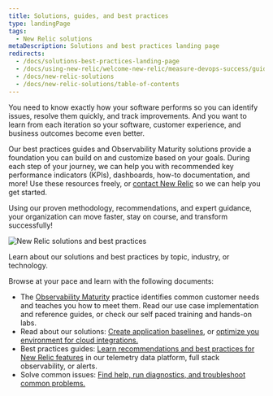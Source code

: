 ```yaml
---
title: Solutions, guides, and best practices
type: landingPage
tags:
  - New Relic solutions
metaDescription: Solutions and best practices landing page
redirects:
  - /docs/solutions-best-practices-landing-page
  - /docs/using-new-relic/welcome-new-relic/measure-devops-success/guide-measuring-devops-success
  - /docs/new-relic-solutions
  - /docs/new-relic-solutions/table-of-contents
---
```


You need to know exactly how your software performs so you can identify issues, resolve them quickly, and track improvements. And you want to learn from each iteration so your software, customer experience, and business outcomes become even better. 

Our best practices guides and Observability Maturity solutions provide a foundation you can build on and customize based on your goals. During each step of your journey, we can help you with recommended key performance indicators (KPIs), dashboards, how-to documentation, and more! Use these resources freely, or [contact New Relic](https://newrelic.com/contact-sales) so we can help you get started.

Using our proven methodology, recommendations, and expert guidance, your organization can move faster, stay on course, and transform successfully!

![New Relic solutions and best practices](./images/nr_solutions.jpg "New Relic solutions and best practices")

<figcaption>
  Learn about our solutions and best practices by topic, industry, or technology.
</figcaption>

Browse at your pace and learn with the following documents:

* The [Observability Maturity](/docs/new-relic-solutions/observability-maturity/introduction) practice identifies common customer needs and teaches you how to meet them. Read our use case implementation and reference guides, or check our self paced training and hands-on labs.
* Read about our solutions: [Create application baselines](/docs/new-relic-solutions/new-relic-solutions/create-application-baselines), or [optimize you environment for cloud integrations.](/docs/new-relic-solutions/new-relic-solutions/optimize-cloud-architecture-spend-continuously-improve-your-modern-cloud-environment)
* Best practices guides: [Learn recommendations and best practices for New Relic features](/docs/new-relic-solutions/best-practices-guides) in our telemetry data platform, full stack observability, or alerts.
* Solve common issues: [Find help, run diagnostics, and troubleshoot common problems.](/docs/new-relic-solutions/solve-common-issues/find-help-use-support-portal)
